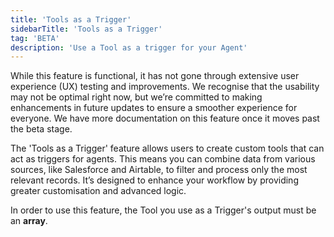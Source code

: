 ```yaml
---
title: 'Tools as a Trigger'
sidebarTitle: 'Tools as a Trigger'
tag: 'BETA'
description: 'Use a Tool as a trigger for your Agent'
---
```


<Warning>While this feature is functional, it has not gone through extensive user experience (UX) testing and improvements. We recognise that the usability may not be optimal right now, but we’re committed to making enhancements in future updates to ensure a smoother experience for everyone. We have more documentation on this feature once it moves past the beta stage.</Warning>

The 'Tools as a Trigger' feature allows users to create custom tools that can act as triggers for agents. This means you can combine data from various sources, like Salesforce and Airtable, to filter and process only the most relevant records. It’s designed to enhance your workflow by providing greater customisation and advanced logic.

<Note>In order to use this feature, the Tool you use as a Trigger's output must be an **array**.</Note>